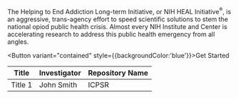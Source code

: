 
<div className={"w-1/3"} style={{padding: '1rem', backgroundColor: 'gray100'}}>
The Helping to End Addiction Long-term Initiative, or NIH HEAL Initiative<sup>&reg;</sup>, is an aggressive, trans-agency effort to
speed scientific solutions to stem the national opiod public health crisis. Almost every NIH Institute and Center
is accelerating research to address this public health emergency from all angles.
</div>

<Button variant="contained" style={{backgroundColor:'blue'}}>Get Started</Button>

| Title | Investigator | Repository Name |
| --- | ----------- | -----------|
| Title 1 | John Smith | ICPSR |


<SampleBar />
